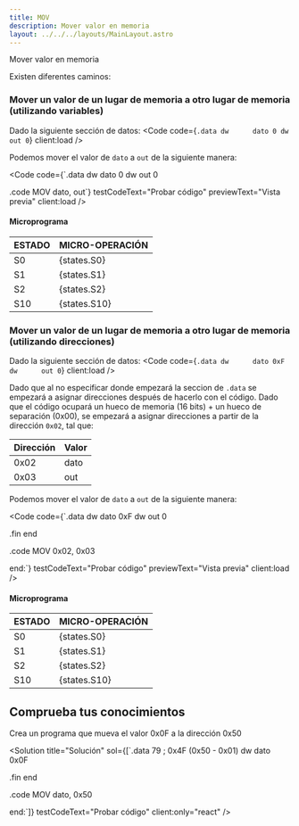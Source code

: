 ```yaml
---
title: MOV
description: Mover valor en memoria
layout: ../../../layouts/MainLayout.astro
---
```



Mover valor en memoria

Existen diferentes caminos:

### Mover un valor de un lugar de memoria a otro lugar de memoria (utilizando variables)

Dado la siguiente sección de datos:
<Code
  code={`.data
dw		dato 0
dw		out 0`}
  client:load
/>

Podemos mover el valor de `dato` a `out` de la siguiente manera:


<Code
  code={`.data
dw		dato 0
dw		out 0

.code
MOV dato, out`}
  testCodeText="Probar código"
  previewText="Vista previa"
  client:load
/>

#### Microprograma

| ESTADO | MICRO-OPERACIÓN |
| :----- | :-------------- |
| S0     | {states.S0}     |
| S1     | {states.S1}     |
| S2    | {states.S2}    |
| S10    | {states.S10}    |

### Mover un valor de un lugar de memoria a otro lugar de memoria (utilizando direcciones)

Dado la siguiente sección de datos:
<Code
  code={`.data
dw		dato 0xF
dw		out 0`}
  client:load
/>

Dado que al no especificar donde empezará la seccion de `.data` se empezará a asignar direcciones después de hacerlo con el código. Dado que el código ocupará un hueco de memoria (16 bits) + un hueco de separación (0x00), se empezará a asignar direcciones a partir de la dirección `0x02`, tal que:

| Dirección | Valor |
| :-------- | :---- |
| 0x02    | dato  |
| 0x03    | out   |

Podemos mover el valor de `dato` a `out` de la siguiente manera:

<Code
  code={`.data
dw		dato 0xF
dw		out 0

.fin end

.code
MOV 0x02, 0x03

end:`}
  testCodeText="Probar código"
  previewText="Vista previa"
  client:load
/>

#### Microprograma

| ESTADO | MICRO-OPERACIÓN |
| :----- | :-------------- |
| S0     | {states.S0}     |
| S1     | {states.S1}     |
| S2    | {states.S2}    |
| S10    | {states.S10}    |


## Comprueba tus conocimientos

Crea un programa que mueva el valor 0x0F a la dirección 0x50

<Solution
  title="Solución"
  sol={[`.data 79 ; 0x4F (0x50 - 0x01)
dw		dato 0x0F

.fin end

.code
MOV dato, 0x50

end:`]}
  testCodeText="Probar código"
  client:only="react"
/>
